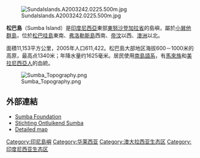 {{noteTA|G1=Unit}}
{{Infobox islands
| name             = 松巴島
| native name      = 
| native name link = 
| sobriquet        = 
| image name       = 
| image caption    = 
| image size       = 
| image alt        =
| locator map      = Nusa Tenggara Timur.png
| locator map size = 
| map_custom       = no
| location         = [[東南亞|東南亞]]
| coordinates      = {{Coord|9|40|S|120|00|E|region:ID_type:isle}}
| archipelago      = [[小巽他群島|小巽他群島]]
| total islands    = 
| major islands    = 
| area             = 11,153平方公里
| area_km2         =
| area_sqmi        =
| rank             = 第73位
| length           =
| length_km        =
| length_mi        =
| width            =
| width_km         =
| width_mi         =
| coastline        =
| coastline_km     =
| coastline_mi     =
| highest mount    = 
| elevation        = 
| elevation_m      =
| elevation_ft     =
| Country heading  =
| country          = {{INA}} 
| country admin divisions title     = 省
| country admin divisions           = [[東努沙登加拉省|東努沙登加拉省]]
| country admin divisions title 1   = 
| country admin divisions 1         = 
| country admin divisions title 2   = 
| country admin divisions 2         = 
| country capital                   = 
| country largest city              = 
| country largest city population   = 
| country leader title              = 
| country leader name               = 
| country 1                         = 
| country 1 admin divisions title   = 
| country 1 admin divisions         = 
| country 1 admin divisions title 1 = 
| country 1 admin divisions 1       = 
| country 1 admin divisions title 2 = 
| country 1 admin divisions 2       = 
| country 1 capital city            = 
| country 1 largest city            = 
| country 1 largest city population = 
| country 1 leader title            = 
| country 1 leader name             = 
| country 2                         = 
| country 2 admin divisions title   = 
| country 2 admin divisions         =
| country 2 admin divisions title 1 = 
| country 2 admin divisions 1       = 
| country 2 admin divisions title 2 = 
| country 2 admin divisions 2       = 
| country 2 capital city            = 
| country 2 largest city            = 
| country 2 largest city population = 
| country 2 leader title            = 
| country 2 leader name             = 
| demonym          =
| population       = 611,954
| population as of = 2009年
| density_km2      =
| ethnic groups    = 
| website          = 
| additional info  =
}}

[[Image:SundaIslands.A2003242.0225.500m.jpg|thumb]]

'''松巴島'''（Sumba Island）是[[印度尼西亞|印度尼西亞]]東部[[東努沙登加拉省|東努沙登加拉省]]的島嶼，屬於[[小巽他群島|小巽他群島]]，位於[[松巴哇島|松巴哇島]]東南、[[弗洛勒斯島|弗洛勒斯島]]西南、[[帝汶|帝汶]]以西、[[澳洲|澳洲]]以北。

面積11,153平方公里，2005年人口611,422。松巴島大部地区海拔600－1000米的高原，最高点1340米；年降水量约1625毫米。居民使用[[南島語系|南島語系]]，有[[馬來族|馬來族]]和[[美拉尼西亞|美拉尼西亞人]]的血統。

[[File:Sumba_Topography.png|thumb]]

==外部連結==
* [http://www.sumbafoundation.org Sumba Foundation] {{Wayback|url=http://www.sumbafoundation.org/ |date=20210210225256 }}
* [http://www.sumba.nl Stichting Ontluikend Sumba] {{Wayback|url=http://www.sumba.nl/ |date=20210120012058 }}
* [http://www.bali-travel-online.com/sumba_island/sumba_map.htm Detailed map] {{Wayback|url=http://www.bali-travel-online.com/sumba_island/sumba_map.htm |date=20081004222920 }}

{{Authority control}}
[[Category:印尼島嶼|Category:印尼島嶼]]
[[Category:华莱西亚|Category:华莱西亚]]
[[Category:澳大拉西亚生态区|Category:澳大拉西亚生态区]]
[[Category:印度尼西亚生态区|Category:印度尼西亚生态区]]